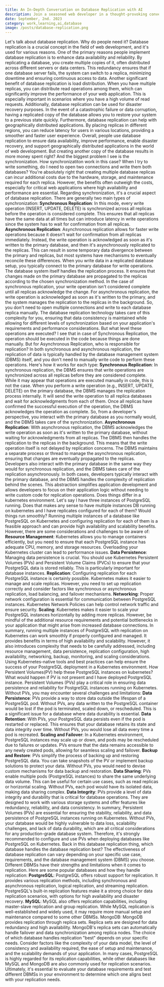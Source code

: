 ```yaml
---
title: An In-Depth Conversation on Database Replication with AI
description: Join a seasoned web developer in a thought-provoking conversation about the intricacies of database replication. Gain valuable insights and expert perspectives on why replication is essential in the web development field, how it ensures data availability, and the various replication types and their pros and cons.
date: September, 2nd. 2023
category: work,learning,ai,database
image: /posts/database-replication.png
---
```


<Prompt>
  <Paragraph>Let's talk about database replication. Why do people need it?</Paragraph>
</Prompt>
<AIResponse>
  <Paragraph>
    Database replication is a crucial concept in the field of web development,
    and it's used for various reasons. One of the primary reasons people
    implement database replication is to enhance data availability and
    reliability. By replicating a database, you create multiple copies of it,
    often distributed across different servers or data centers. This redundancy
    ensures that if one database server fails, the system can switch to a
    replica, minimizing downtime and ensuring continuous access to data.
  </Paragraph>
  <Paragraph>
    Another significant benefit of database replication is load distribution.
    When you have multiple replicas, you can distribute read operations among
    them, which can significantly improve the performance of your web
    application. This is especially important in scenarios where you have a high
    volume of read requests.
  </Paragraph>
  <Paragraph>
    Additionally, database replication can be used for disaster recovery
    purposes. In the event of a catastrophic failure or data corruption, having
    a replicated copy of the database allows you to restore your system to a
    previous state quickly.
  </Paragraph>
  <Paragraph>
    Furthermore, database replication can help with geographically distributed
    applications. By placing replicas in different regions, you can reduce
    latency for users in various locations, providing a smoother and faster user
    experience.
  </Paragraph>
  <Paragraph>
    Overall, people use database replication to ensure data availability,
    improve performance, enable disaster recovery, and support geographically
    distributed applications in the world of web development.
  </Paragraph>
</AIResponse>
<Prompt>
  <Paragraph>
    But creating another copy of the database results in more money spent right?
    And the biggest problem I see is the synchronization. How synchronizatiton
    work in this case? When I try to write something, do I need to open two
    connections and write them both databases?
  </Paragraph>
</Prompt>
<AIResponse>
  <Paragraph>
    You're absolutely right that creating multiple database replicas can incur
    additional costs due to the hardware, storage, and maintenance required for
    each replica. However, the benefits often outweigh the costs, especially for
    critical web applications where high availability and performance are
    essential.
  </Paragraph>
  <Paragraph>
    Regarding synchronization, it's a crucial aspect of database replication.
    There are generally two main types of synchronization:
  </Paragraph>
  <Paragraph>
    <b>Synchronous Replication</b>: In this mode, every write operation (INSERT,
    UPDATE, DELETE) is synchronized across all replicas before the operation is
    considered complete. This ensures that all replicas have the same data at
    all times but can introduce latency in write operations since the system has
    to wait for confirmation from all replicas.
  </Paragraph>
  <Paragraph>
    <b>Asynchronous Replication</b>: Asynchronous replication allows for faster
    write operations because it doesn't wait for confirmation from all replicas
    immediately. Instead, the write operation is acknowledged as soon as it's
    written to the primary database, and then it's asynchronously replicated to
    the replicas. This can result in some temporary data divergence between the
    primary and replicas, but most systems have mechanisms to eventually
    reconcile these differences.
  </Paragraph>
  <Paragraph>
    When you write data in a replicated database setup, you typically connect to
    the primary database for write operations. The database system itself
    handles the replication process. It ensures that changes made on the primary
    database are propagated to the replicas according to the chosen
    synchronization method.
  </Paragraph>
  <Paragraph>
    In the case of synchronous replication, your write operation isn't
    considered complete until all replicas acknowledge the change. For
    asynchronous replication, the write operation is acknowledged as soon as
    it's written to the primary, and the system manages the replication to the
    replicas in the background.
  </Paragraph>
  <Paragraph>
    So, you don't need to open multiple connections and write to each database
    replica manually. The database replication technology takes care of this
    complexity for you, ensuring that data consistency is maintained while
    allowing for different levels of synchronization based on your application's
    requirements and performance considerations.
  </Paragraph>
</AIResponse>
<Prompt>
  <Paragraph>
    But what level these operations are executed? I see that in case of
    Synchronous Replication, the operation should be executed in the code
    because things are done manually. But for Asynchronous Replication, who is
    responsible for replication?
  </Paragraph>
</Prompt>
<AIResponse>
  <Paragraph>
    In both synchronous and asynchronous replication, the replication of data is
    typically handled by the database management system (DBMS) itself, and you
    don't need to manually write code to perform these operations. Here's how it
    works for each type:
  </Paragraph>
  <Paragraph>
    <b>Synchronous Replication</b>: In synchronous replication, the DBMS ensures
    that write operations are synchronized across all replicas before they are
    considered complete. While it may appear that operations are executed
    manually in code, this is not the case. When you perform a write operation
    (e.g., INSERT, UPDATE, DELETE) on the primary database, the DBMS manages the
    replication process internally. It will send the write operation to all
    replica databases and wait for acknowledgments from each of them. Once all
    replicas have confirmed the successful execution of the operation, the DBMS
    acknowledges the operation as complete. So, from a developer's perspective,
    you interact with the primary database as you normally would, and the DBMS
    takes care of the synchronization.
  </Paragraph>
  <Paragraph>
    <b>Asynchronous Replication</b>: With asynchronous replication, the DBMS
    acknowledges the write operation as soon as it's written to the primary
    database, without waiting for acknowledgments from all replicas. The DBMS
    then handles the replication to the replicas in the background. This means
    that the write operation itself is not delayed by replication concerns. The
    DBMS maintains a separate process or thread to manage the asynchronous
    replication, ensuring that changes are eventually propagated to the
    replicas. Developers also interact with the primary database in the same way
    they would for synchronous replication, and the DBMS takes care of the
    replication asynchronously.
  </Paragraph>
  <Paragraph>
    In both cases, developers typically interact with the primary database, and
    the DBMS handles the complexity of replication behind the scenes. This
    abstraction simplifies application development and allows developers to
    focus on their application logic without needing to write custom code for
    replication operations.
  </Paragraph>
</AIResponse>
<Prompt>
  <Paragraph>
    Does things differ in a kubernetes environment. Let's say I have three
    instances of PostgreSQL running. Does that makes any sense to have multiple
    instances DB running on kubernetes and I have replicates configured for each
    of them? Would things run smoothly?
  </Paragraph>
</Prompt>
<AIResponse>
  <Paragraph>
    Running multiple instances of a database like PostgreSQL on Kubernetes and
    configuring replication for each of them is a feasible approach and can
    provide high availability and scalability benefits. However, there are some
    considerations and challenges to be aware of:
  </Paragraph>
  <Paragraph>
    <b>Resource Management</b>: Kubernetes allows you to manage containers
    efficiently, but you need to ensure that each PostgreSQL instance has
    adequate CPU, memory, and storage resources. Overloading your Kubernetes
    cluster can lead to performance issues.
  </Paragraph>
  <Paragraph>
    <b>Data Persistence</b>: Managing data persistence is crucial. You should
    use Kubernetes Persistent Volumes (PVs) and Persistent Volume Claims (PVCs)
    to ensure that your PostgreSQL data is stored reliably. This is particularly
    important for database instances.
  </Paragraph>
  <Paragraph>
    <b>Replication</b>: Configuring replication for each PostgreSQL instance is
    certainly possible. Kubernetes makes it easier to manage and scale replicas.
    However, you need to set up replication correctly and consider factors like
    synchronous or asynchronous replication, load balancing, and failover
    mechanisms.
  </Paragraph>
  <Paragraph>
    <b>Networking</b>: Proper network configuration is essential for
    communication between PostgreSQL instances. Kubernetes Network Policies can
    help control network traffic and ensure security.
  </Paragraph>
  <Paragraph>
    <b>Scaling</b>: Kubernetes makes it easier to scale your PostgreSQL
    instances horizontally by adding more replicas. However, be mindful of the
    additional resource requirements and potential bottlenecks in your
    application that might arise from increased database connections.
  </Paragraph>
  <Paragraph>
    In summary, running multiple instances of PostgreSQL with replication on
    Kubernetes can work smoothly if properly configured and managed. It provides
    benefits in terms of high availability and scalability. However, it also
    introduces complexity that needs to be carefully addressed, including
    resource management, data persistence, replication configuration, high
    availability, networking, backup, monitoring, and scaling considerations.
    Using Kubernetes-native tools and best practices can help ensure the success
    of your PostgreSQL deployment in a Kubernetes environment.
  </Paragraph>
</AIResponse>
<Prompt>
  <Paragraph>
    How Persistent Volumes(PV) help these PostgreSQL instances on kubernetes?
    What would happen if PV is not present and I have deployed PostgreSQL
    instance.
  </Paragraph>
</Prompt>
<AIResponse>
  <Paragraph>
    Persistent Volumes (PVs) play a critical role in ensuring data persistence
    and reliability for PostgreSQL instances running on Kubernetes. Without PVs,
    you may encounter several challenges and limitations:
  </Paragraph>
  <Paragraph>
    <b>Data Persistence</b>: PVs provide a way to store data outside the
    lifespan of a PostgreSQL pod. Without PVs, any data written to the
    PostgreSQL container would be lost if the pod is terminated, scaled down, or
    rescheduled. This is a significant issue for a database where data
    durability is essential.
  </Paragraph>
  <Paragraph>
    <b>Data Retention</b>: With PVs, your PostgreSQL data persists even if the
    pod is restarted or replaced. This ensures that your database retains its
    state and data integrity over time. Without PVs, you would lose all data
    every time a pod is recreated.
  </Paragraph>
  <Paragraph>
    <b>Scaling and Failover</b>: In a Kubernetes environment, PostgreSQL
    instances may scale up or down, and pods may be rescheduled due to failures
    or updates. PVs ensure that the data remains accessible to any newly created
    pods, allowing for seamless scaling and failover.
  </Paragraph>
  <Paragraph>
    <b>Backup and Restore</b>: PVs simplify the process of backing up and
    restoring PostgreSQL data. You can take snapshots of the PV or implement
    backup solutions to protect your data. Without PVs, you would need to devise
    custom mechanisms for data backup and restoration.
  </Paragraph>
  <Paragraph>
    <b>Data Sharing</b>: PVs enable multiple pods (PostgreSQL instances) to
    share the same underlying data volume. This can be useful for certain use
    cases, such as read replicas or horizontal scaling. Without PVs, each pod
    would have its isolated data, making data sharing complex.
  </Paragraph>
  <Paragraph>
    <b>Data Integrity</b>: PVs provide a level of data integrity and durability
    that is critical for database operations. They are designed to work with
    various storage systems and offer features like redundancy, reliability, and
    data consistency.
  </Paragraph>
  <Paragraph>
    In summary, Persistent Volumes (PVs) are essential for ensuring the
    stability, reliability, and data persistence of PostgreSQL instances running
    on Kubernetes. Without PVs, your database would be highly vulnerable to data
    loss, scalability challenges, and lack of data durability, which are all
    critical considerations for any production-grade database system. Therefore,
    it's strongly recommended to configure and use PVs when deploying databases
    like PostgreSQL on Kubernetes.
  </Paragraph>
</AIResponse>
<Prompt>
  <Paragraph>
    Back in this database replication thing, which database handles the database
    replication best?
  </Paragraph>
</Prompt>
<AIResponse>
  <Paragraph>
    The effectiveness of database replication can vary depending on your
    specific use case, requirements, and the database management system (DBMS)
    you choose. Different DBMSs have their strengths and limitations when it
    comes to replication. Here are some popular databases and how they handle
    replication:
  </Paragraph>
  <Paragraph>
    <b>PostgreSQL</b>: PostgreSQL offers robust support for replication. It
    provides various replication methods, including synchronous and asynchronous
    replication, logical replication, and streaming replication. PostgreSQL's
    built-in replication features make it a strong choice for data replication
    scenarios, with options for high availability and disaster recovery.
  </Paragraph>
  <Paragraph>
    <b>MySQL</b>: MySQL also offers replication capabilities, including
    master-slave replication and group replication. While MySQL replication is
    well-established and widely used, it may require more manual setup and
    maintenance compared to some other DBMSs.
  </Paragraph>
  <Paragraph>
    MongoDB: MongoDB provides replication through replica sets. Replica sets are
    designed for data redundancy and high availability. MongoDB's replica sets
    can automatically handle failover and data synchronization among replica
    nodes.
  </Paragraph>
  <Paragraph>
    The choice of which database handles replication "best" depends on your
    specific needs. Consider factors like the complexity of your data model, the
    level of consistency and availability required, the ease of setup and
    maintenance, and the scalability demands of your application.
  </Paragraph>
  <Paragraph>
    In many cases, PostgreSQL is highly regarded for its replication
    capabilities, while other databases like MySQL and MongoDB are also commonly
    used for replication scenarios. Ultimately, it's essential to evaluate your
    database requirements and test different DBMSs in your environment to
    determine which one aligns best with your replication needs.
  </Paragraph>
</AIResponse>
